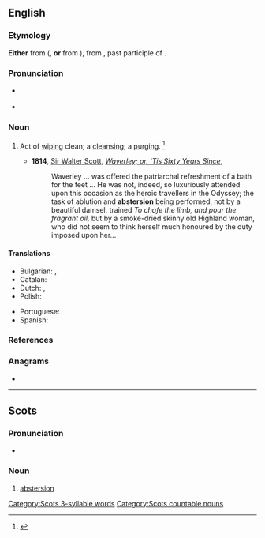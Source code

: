 {{also|abstersión}}
==English==

===Etymology===
'''Either''' from ({{etyl|fro|en}}, '''or''' from {{etyl|ML.|en}} {{m|la|abstertion}}), from {{etyl|la|en}} {{m|la|abstersus}}, past participle of {{m|la|abstergēo}}.

===Pronunciation===
* {{a|RP}} {{IPA|/æbˈstɜː.ʒn̩/|lang=en}}
* {{a|US}} {{IPA|/æbˈstɝ.ʒn̩/|/əbˈstɝ.ʒn̩/|/æbˈstɝ.ʃn̩/|/əbˈstɝ.ʃn̩/|lang=en}}

===Noun===
{{en-noun|~}}

# {{lb|en|archaic}} Act of [[wiping]] clean; a [[cleansing]]; a [[purging]]. {{defdate|First attested around 1350 to 1470.}}<ref name=SOED>{{R:SOED5|page=9}}</ref>
#* '''1814''', [[w:Walter Scott|Sir Walter Scott]], ''[[w:Waverley (novel)|Waverley; or, 'Tis Sixty Years Since]]'',
#*: Waverley ... was offered the patriarchal refreshment of a bath for the feet ... He was not, indeed, so luxuriously attended upon this occasion as the heroic travellers in the Odyssey; the task of ablution and '''abstersion''' being performed, not by a beautiful damsel, trained ''To chafe the limb, and pour the fragrant oil,'' but by a smoke-dried skinny old Highland woman, who did not seem to think herself much honoured by the duty imposed upon her...

====Translations====
{{trans-top|the act of cleaning}}
* Bulgarian: {{t+|bg|прочистване|n}}, {{t|bg|промиване|n}}
* Catalan: {{t|ca|abstersió|f}}
* Dutch: {{t+|nl|reiniging|f}}, {{t+|nl|zuivering|f}}
* Polish: {{t+|pl|czyszczenie}}
{{trans-mid}}
* Portuguese: {{t|pt|abstersão|f}}
* Spanish: {{t+|es|abstersión|f}}
{{trans-bottom}}

===References===
<references/>

===Anagrams===
* {{anagrams|en|a=abeinorsst|botanisers}}

----

==Scots==

===Pronunciation===
* {{IPA|/əbˈstɛrʃən/|lang=sco}}

===Noun===
{{sco-noun}}

# [[abstersion#English|abstersion]]

[[Category:Scots 3-syllable words]]
[[Category:Scots countable nouns]]